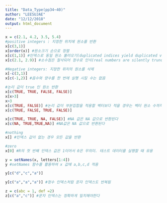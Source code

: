 ```yaml
---
title: "Data_Type(pp34~40)"
author: "LEESUJAE"
date: "12/12/2018"
output: html_document
---
```


```r
x = c(2.1, 4.2, 3.5, 5.4)
#positive integers : 지정한 위치에 원소를 반환
x[c(3,1)]
x[order(x)] #원소크기 순으로 정렬
x[c(1,1)] #인덱스로 동일 원소 불러오기(duplicated indices yield duplicated values)
x[c(2.1, 2.9)] #소수점은 절삭되어 정수로 인식(real numbers are silently truncated to integers)

#Negative integers: 지정한 위치의 원소를 삭제
x[-c(3,1)]
x[c(-1,2)] #음수와 양수를 한 번에 실행 시킬 수는 없음
```

```r
#논리 값이 true 인 원소 반환
x[c(TRUE, TRUE, FALSE, FALSE)]
x[x>3]
x>3
x[c(TRUE, FALSE)] #논리 값이 부분집합을 적용할 벡터보다 적을 경우는 벡터 원소 수까지 논리값 반복 적용
x[c(TRUE, FALSE, TRUE, FALSE)] 

x[c(TRUE, TRUE, NA, FALSE)] #NA 값은 NA 값으로 반환된다
x[c(NA, TRUE,TRUE,NA)] #NA값은 NA 값으로 반환된다

#nothing
x[] #인덱스 값이 없는 경우 모든 값을 반환

#zero
x[0] #R의 첫 번째 인덱스 값은 1이어서 0은 무의미. 테스트 데이터를 실행할 때 유용
```

```r
y = setNames(x, letters[1:4])
y #setNames 함수를 활용하여 x 값에 a,b,c,d 적용

y[c("d","c","a")]

y[c("a","a","a")] #정수 인덱스처럼 문자 인덱스도 반복됨

z = c(abc = 1, def =2)
z[c("a","c")] #문자 인덱스는 정확하게 일치해야한다
```
